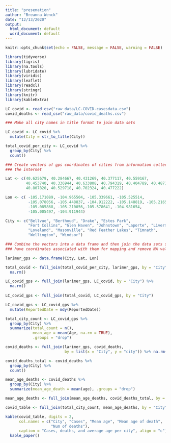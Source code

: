 ```yaml
---
title: "presenation"
author: "Breanna Wenck"
date: "12/13/2020"
output:
  html_document: default
  word_document: default
---
```


```r
knitr::opts_chunk$set(echo = FALSE, message = FALSE, warning = FALSE)
```

```r
library(tidyverse)
library(tigris)
library(na.tools)
library(lubridate)
library(viridis)
library(leaflet)
library(readxl)
library(stringr)
library(knitr)
library(kableExtra)

LC_covid <- read_csv("raw_data/LC-COVID-casesdata.csv")
covid_deaths <- read_csv("raw_data/covid_deaths.csv")

```

```r
### Make all city names in title format to join data sets

LC_covid <- LC_covid %>% 
  mutate(City = str_to_title(City))

total_covid_per_city <- LC_covid %>% 
  group_by(City) %>% 
  count()
```

```r
### Create vectors of gps coordinates of cities from information collected from
### the internet

Lat <- c(40.625679, 40.284667, 40.431269, 40.377117, 40.559167, 
         40.453740, 40.336944, 40.633808, 40.794319, 40.404789, 40.487171,
         40.807820, 40.529718, 40.702324, 40.477222)

Lon <- c( -105.171089, -104.965504, -105.339661, -105.525514,
          -105.078056, -105.448837, -104.912222, -105.148819, -105.216579,
          -105.085868, -105.210056,-105.578641, -104.981654, 
          -105.005497, -104.911944)

City <- c("Bellvue", "Berthoud", "Drake", "Estes Park",
          "Fort Collins", "Glen Haven", "Johnstown", "Laporte", "Livermore",
          "Loveland", "Masonville", "Red Feather Lakes", "Timnath", 
          "Wellington", "Windsor")
```

```r
### Combine the vectors into a data frame and then join the data sets so cities
### have coordinates associated with them for mapping and remove NA values

larimer_gps <- data.frame(City, Lat, Lon)

total_covid <- full_join(total_covid_per_city, larimer_gps, by = "City") %>% 
  na.rm()

LC_covid_gps <- full_join(larimer_gps, LC_covid, by = "City") %>% 
  na.rm()
  
LC_covid_gps <- full_join(total_covid, LC_covid_gps, by = "City") 

LC_covid_gps <- LC_covid_gps %>% 
  mutate(ReportedDate = mdy(ReportedDate)) 

total_city_count <- LC_covid_gps %>% 
  group_by(City) %>% 
  summarize(total_count = n(),
            mean_age = mean(Age, na.rm = TRUE),
            .groups = "drop")
```


```r
covid_deaths <- full_join(larimer_gps, covid_deaths, 
                          by = list(x = "City", y = "city")) %>% na.rm()

covid_deaths_total <- covid_deaths %>% 
  group_by(City) %>% 
  count()

mean_age_deaths <- covid_deaths %>% 
  group_by(City) %>% 
  summarize(mean_age_death = mean(age), .groups = "drop")

mean_age_deaths <- full_join(mean_age_deaths, covid_deaths_total, by = "City")

covid_table <- full_join(total_city_count, mean_age_deaths, by = "City")

kable(covid_table, digits = 2, 
      col.names = c("City", "Cases", "Mean age", "Mean age of death", 
                    "Num of deaths"), 
      caption = "Cases, deaths, and average age per city", align = "c") %>% 
  kable_paper()

```

